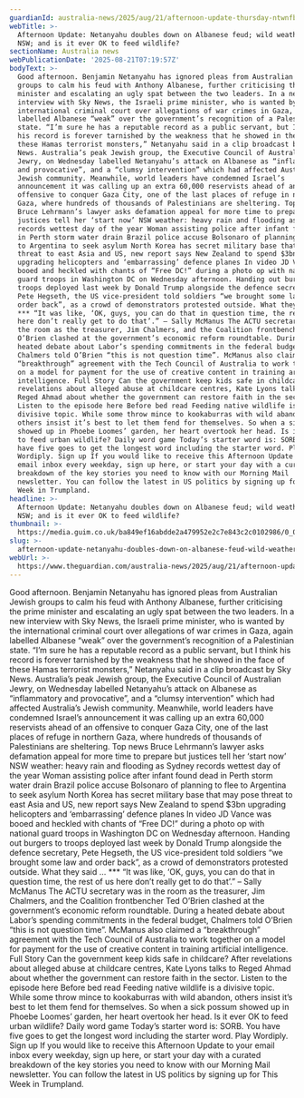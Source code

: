 ```yaml
---
guardianId: australia-news/2025/aug/21/afternoon-update-thursday-ntwnfb
webTitle: >-
  Afternoon Update: Netanyahu doubles down on Albanese feud; wild weather in
  NSW; and is it ever OK to feed wildlife?
sectionName: Australia news
webPublicationDate: '2025-08-21T07:19:57Z'
bodyText: >-
  Good afternoon. Benjamin Netanyahu has ignored pleas from Australian Jewish
  groups to calm his feud with Anthony Albanese, further criticising the prime
  minister and escalating an ugly spat between the two leaders. In a new
  interview with Sky News, the Israeli prime minister, who is wanted by the
  international criminal court over allegations of war crimes in Gaza, again
  labelled Albanese “weak” over the government’s recognition of a Palestinian
  state. “I’m sure he has a reputable record as a public servant, but I think
  his record is forever tarnished by the weakness that he showed in the face of
  these Hamas terrorist monsters,” Netanyahu said in a clip broadcast by Sky
  News. Australia’s peak Jewish group, the Executive Council of Australian
  Jewry, on Wednesday labelled Netanyahu’s attack on Albanese as “inflammatory
  and provocative”, and a “clumsy intervention” which had affected Australia’s
  Jewish community. Meanwhile, world leaders have condemned Israel’s
  announcement it was calling up an extra 60,000 reservists ahead of an
  offensive to conquer Gaza City, one of the last places of refuge in northern
  Gaza, where hundreds of thousands of Palestinians are sheltering. Top news
  Bruce Lehrmann’s lawyer asks defamation appeal for more time to prepare but
  justices tell her ‘start now’ NSW weather: heavy rain and flooding as Sydney
  records wettest day of the year Woman assisting police after infant found dead
  in Perth storm water drain Brazil police accuse Bolsonaro of planning to flee
  to Argentina to seek asylum North Korea has secret military base that may pose
  threat to east Asia and US, new report says New Zealand to spend $3bn
  upgrading helicopters and ‘embarrassing’ defence planes In video JD Vance was
  booed and heckled with chants of “Free DC!” during a photo op with national
  guard troops in Washington DC on Wednesday afternoon. Handing out burgers to
  troops deployed last week by Donald Trump alongside the defence secretary,
  Pete Hegseth, the US vice-president told soldiers “we brought some law and
  order back”, as a crowd of demonstrators protested outside. What they said …
  *** “It was like, ‘OK, guys, you can do that in question time, the rest of us
  here don’t really get to do that’.” – Sally McManus The ACTU secretary was in
  the room as the treasurer, Jim Chalmers, and the Coalition frontbencher Ted
  O’Brien clashed at the government’s economic reform roundtable. During a
  heated debate about Labor’s spending commitments in the federal budget,
  Chalmers told O’Brien “this is not question time”. McManus also claimed a
  “breakthrough” agreement with the Tech Council of Australia to work together
  on a model for payment for the use of creative content in training artificial
  intelligence. Full Story Can the government keep kids safe in childcare? After
  revelations about alleged abuse at childcare centres, Kate Lyons talks to
  Reged Ahmad about whether the government can restore faith in the sector.
  Listen to the episode here Before bed read Feeding native wildlife is a
  divisive topic. While some throw mince to kookaburras with wild abandon,
  others insist it’s best to let them fend for themselves. So when a sick possum
  showed up in Phoebe Loomes’ garden, her heart overtook her head. Is it ever OK
  to feed urban wildlife? Daily word game Today’s starter word is: SORB. You
  have five goes to get the longest word including the starter word. Play
  Wordiply. Sign up If you would like to receive this Afternoon Update to your
  email inbox every weekday, sign up here, or start your day with a curated
  breakdown of the key stories you need to know with our Morning Mail
  newsletter. You can follow the latest in US politics by signing up for This
  Week in Trumpland.
headline: >-
  Afternoon Update: Netanyahu doubles down on Albanese feud; wild weather in
  NSW; and is it ever OK to feed wildlife?
thumbnail: >-
  https://media.guim.co.uk/ba849ef16abdde2a479952e2c7e843c2c0102986/0_0_5000_4000/500.jpg
slug: >-
  afternoon-update-netanyahu-doubles-down-on-albanese-feud-wild-weather-in-nsw-and-is-it-ever-ok-to-feed-wildlife
webUrl: >-
  https://www.theguardian.com/australia-news/2025/aug/21/afternoon-update-thursday-ntwnfb
---
```

Good afternoon. Benjamin Netanyahu has ignored pleas from Australian Jewish groups to calm his feud with Anthony Albanese, further criticising the prime minister and escalating an ugly spat between the two leaders. In a new interview with Sky News, the Israeli prime minister, who is wanted by the international criminal court over allegations of war crimes in Gaza, again labelled Albanese “weak” over the government’s recognition of a Palestinian state. “I’m sure he has a reputable record as a public servant, but I think his record is forever tarnished by the weakness that he showed in the face of these Hamas terrorist monsters,” Netanyahu said in a clip broadcast by Sky News. Australia’s peak Jewish group, the Executive Council of Australian Jewry, on Wednesday labelled Netanyahu’s attack on Albanese as “inflammatory and provocative”, and a “clumsy intervention” which had affected Australia’s Jewish community. Meanwhile, world leaders have condemned Israel’s announcement it was calling up an extra 60,000 reservists ahead of an offensive to conquer Gaza City, one of the last places of refuge in northern Gaza, where hundreds of thousands of Palestinians are sheltering. Top news Bruce Lehrmann’s lawyer asks defamation appeal for more time to prepare but justices tell her ‘start now’ NSW weather: heavy rain and flooding as Sydney records wettest day of the year Woman assisting police after infant found dead in Perth storm water drain Brazil police accuse Bolsonaro of planning to flee to Argentina to seek asylum North Korea has secret military base that may pose threat to east Asia and US, new report says New Zealand to spend $3bn upgrading helicopters and ‘embarrassing’ defence planes In video JD Vance was booed and heckled with chants of “Free DC!” during a photo op with national guard troops in Washington DC on Wednesday afternoon. Handing out burgers to troops deployed last week by Donald Trump alongside the defence secretary, Pete Hegseth, the US vice-president told soldiers “we brought some law and order back”, as a crowd of demonstrators protested outside. What they said … *** “It was like, ‘OK, guys, you can do that in question time, the rest of us here don’t really get to do that’.” – Sally McManus The ACTU secretary was in the room as the treasurer, Jim Chalmers, and the Coalition frontbencher Ted O’Brien clashed at the government’s economic reform roundtable. During a heated debate about Labor’s spending commitments in the federal budget, Chalmers told O’Brien “this is not question time”. McManus also claimed a “breakthrough” agreement with the Tech Council of Australia to work together on a model for payment for the use of creative content in training artificial intelligence. Full Story Can the government keep kids safe in childcare? After revelations about alleged abuse at childcare centres, Kate Lyons talks to Reged Ahmad about whether the government can restore faith in the sector. Listen to the episode here Before bed read Feeding native wildlife is a divisive topic. While some throw mince to kookaburras with wild abandon, others insist it’s best to let them fend for themselves. So when a sick possum showed up in Phoebe Loomes’ garden, her heart overtook her head. Is it ever OK to feed urban wildlife? Daily word game Today’s starter word is: SORB. You have five goes to get the longest word including the starter word. Play Wordiply. Sign up If you would like to receive this Afternoon Update to your email inbox every weekday, sign up here, or start your day with a curated breakdown of the key stories you need to know with our Morning Mail newsletter. You can follow the latest in US politics by signing up for This Week in Trumpland.
